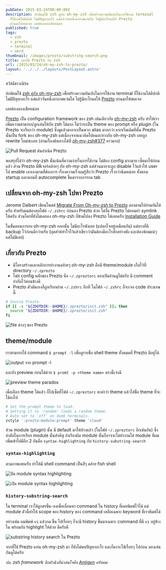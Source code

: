 ```yaml
---
pubDate: 2015-03-24T00:00:00Z
description: ปกติผมใช้ zsh คู่กับ oh-my-zsh เพื่อสร้างความบันเทิงในการใช้งาน terminal
  ก็ใช้งานได้ดีปกติ ไม่มีปัญหาอะไร แต่แล้ววันหนึ่งอากาศแจ่มใส ไม่รู้มีอะไรดลให้ Prezto
  ผ่านมาให้พบเจอ เลยต้องลองเสียหน่อย
published: true
tags:
  - zsh
  - prezto
  - terminal
  - nerd
thumbnail: /images/prezto/substring-search.png
title: ลองใช้ Prezto กับ zsh
url: /2015/03/24/oh-my-zsh-to-prezto/
layout: '../../../layouts/PostLayout.astro'
---
```


สวัสดีชาวเนิร์ด

ปกติผมใช้ [zsh คู่กับ oh-my-zsh](https://armno.in.th/2013/09/11/setting-up-the-terminal) เพื่อสร้างความบันเทิงในการใช้งาน terminal ก็ใช้งานได้ดีปกติ ไม่มีปัญหาอะไร
แต่แล้ววันหนึ่งอากาศแจ่มใส ไม่รู้มีอะไรดลให้ [Prezto](https://github.com/sorin-ionescu/prezto) ผ่านมาให้พบเจอ

เลยต้องลองเสียหน่อย

[Prezto](https://github.com/sorin-ionescu/prezto) เป็น configuration framework ของ zsh เช่นเดียวกับ
[oh-my-zsh](https://github.com/robbyrussell/oh-my-zsh) ครับ ทำให้เราเพิ่มความสามารถ/ลูกเล่นให้กับ zsh ได้มาก
ไม่ว่าจะเป็น theme ของ prompt หรือ plugin (ใน Prezto จะเรียกว่า module) ซึ่งดูแล้วมากจะเป็นพวก alias มากกว่า
แรกเริ่มเดิมทีนั้น Prezto นั้นเป็น fork ของ oh-my-zsh แต่เนื่องจากแนวคิดไปคนละทางกับ oh-my-zsh เลยถูก rewrite ใหม่ซะเลย
(อ่านเรื่องต้นทางได้ที่ [oh-my-zsh#377](https://github.com/robbyrussell/oh-my-zsh/issues/377) ยาวมาก)

![Pull Request ต้นกำเนิด Prezto](/images/prezto/prezto-original-pr.png)

พอสรุปได้ว่า oh-my-zsh นั้นเน้นที่ความง่ายในการใช้งาน ไม่ต้อง config มากมาย เซ็ตมาให้ก่อนแล้ว
ส่วน Prezto มีฟีเจอร์คล้ายๆ กับ oh-my-zsh แต่ส่วนมากจะถูก disable ไว้แล้วให้ user ไป enable เอาเองตามที่ต้องการ
เรื่องความเร็วผมรู้สึกว่า Prezto เร็วกว่านิดหน่อย ทั้งตอน startup และตอนที่ autocomplete ขึ้นมาจากการกด tab

## เปลี่ยนจาก oh-my-zsh ไปหา Prezto

Jerome Dalbert เขียนโพสต์ [Migrate From Oh-my-zsh to Prezto](http://jeromedalbert.com/migrate-from-oh-my-zsh-to-prezto/)
ลองตามไปอ่านกันได้ครับ สำหรับผมต้องลบไฟล์ `~/.zshrc` ก่อนลง Prezto ด้วย ไม่งั้น Prezto ไม่ยอมทำ symlink ให้ครับ
ส่วนใครที่ยังไม่เคยลง oh-my-zsh ก็ข้ามไปลง Prezto ได้เลยครับ [Installation Guide](https://github.com/sorin-ionescu/prezto#installation)

ในขั้นตอนการลบ oh-my-zsh ออกนั้น ไม่มีอะไรพังเลย (แปลกใจอยู่เหมือนกัน) แต่ทางที่ดี backup ไว้ก่อนดีกว่าครับ
(อุตส่าห์ทำใจไว้แล้วเชียวว่ามันต้องมีอะไรสักอย่างพัง และต้องซ่อมแน่ๆ แต่ไม่มีเลย)

## เกี่ยวกับ Prezto

- มีโครงสร้างและหลักการทำงานคล้ายๆ oh-my-zsh คือมี theme/module เก็บไว้ที่ directory `~/.zprezto`
- ไฟล์ config หลักของ Prezto คือ `~/.zpreztorc` ลองเปิดอ่านดูได้ครับ มี comment กำกับไว้ค่อนข้างดี
- Prezto ตัวมันเองก็ถูกเรียกผ่าน `~/.zshrc` อีกที ในไฟล์ `~/.zshrc` ก็จะเจอ code ประมาณนี้

```bash
# Source Prezto.
if [[ -s "${ZDOTDIR:-$HOME}/.zprezto/init.zsh" ]]; then
  source "${ZDOTDIR:-$HOME}/.zprezto/init.zsh"
fi
```

![file ต่างๆ ของ Prezto](/images/prezto/prezto-files.png)

## theme/module

เราสามารถใช้ command `$ prompt -l` เพื่อดูรายชื่อ shell theme ทั้งหมดที่ Prezto มีอยู่ได้

![output จาก prompt -l](/images/prezto/prompt-l.png)

และยัง preview ก่อนได้ด้วย `$ promt -p <theme name>` ตรงนี้เจ๋งดี

![preview theme paradox](/images/prezto/prompt-paradox.png)

เมื่อเลือก theme ได้แล้ว ก็ไปเซ็ตที่ไฟล์ `~/.zpreztorc` หาคำว่า theme แล้วใส่ชื่อ theme ที่จะใช้ลงไป

```bash
# Set the prompt theme to load.
# Setting it to 'random' loads a random theme.
# Auto set to 'off' on dumb terminals.
zstyle ':prezto:module:prompt' theme 'cloud'
```

ส่วน module (plugin) นั้น มี default มาให้บ้างแล้ว (ในไฟล์ `~/.zpreztorc` อีกเช่นกัน)
ซึ่งลำดับในการเรียก module นั้นสำคัญ ถ้าเรียงผิด module นั้นก็อาจจะไม่ทำงานได้
module ที่ผมเพิ่มเข้าไปมีอีก 2 อันคือ `syntax-highlighting` กับ `history-substring-search`

### `syntax-highlighting`

ตามภาพเลยครับ ทำให้มี shell command เป็นสีๆ คล้าย fish shell

![ปิด module syntax highlighting](/images/prezto/syntax-highlight-disabled.png)

![เปิด module syntax highlighting](/images/prezto/syntax-highlight-enabled.png)

### `history-substring-search`

ใน terminal เราใช้ลูกศรขึ้น-ลงเพื่อเลื่อนหา command ใน history ที่เคยพิมพ์ไว้ได้
แต่ module ตัวนี้ทำให้ scope ของ history ของ command เหลือเฉพาะ keyword ที่เราพิมพ์ได้

อย่างเช่น ผมพิมพ์ `vi` แล้วกด ขึ้น ไปเรื่อยๆ ก็จะมี history ขึ้นมาเฉพาะ command ที่มี `vi` อยู่ข้างใน
พร้อมกับ highlight ให้ด้วย ดีครับดี

![substring history search ใน Prezto](/images/prezto/substring-search.png)

จากที่ใช้ Prezto แทน oh-my-zsh มา ก็ยังไม่พบปัญหาอะไร และก็คงจะใช้เรื่อยๆ ไปก่อน ลองเล่นกันดูได้ครับ

_ปล. zsh framework อีกตัวนึงที่น่าสนใจคือ [Antigen](https://github.com/zsh-users/antigen) ครับผม_
